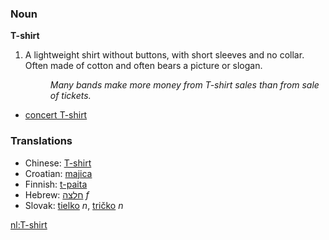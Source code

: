 ===Noun===
'''T-shirt'''

# A lightweight shirt without buttons, with short sleeves and no collar.  Often made of cotton and often bears a picture or slogan.
#: ''Many bands make more money from T-shirt sales than from sale of tickets.''

*[[concert T-shirt]]

===Translations===
*Chinese: [[T-shirt]]
*Croatian: [[:hr:majica|majica]]
*Finnish: [[t-paita]]
*Hebrew: [[חלצה]] ''f''
*Slovak: [[tielko]] ''n'', [[tričko]] ''n''

[[nl:T-shirt]]